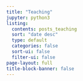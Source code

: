 ```yaml
---
title: "Teaching"
jupyter: python3
listing: 
  contents: posts_teaching
  sort: "date desc"
  type: default
  categories: false
  sort-ui: false
  filter-ui: false
page-layout: full
title-block-banner: false
---
```



